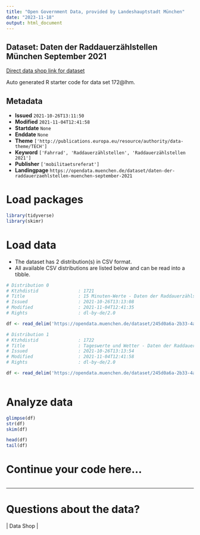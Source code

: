```yaml
---
title: "Open Government Data, provided by Landeshauptstadt München"
date: "2023-11-18"
output: html_document
---
```


## Dataset: Daten der Raddauerzählstellen München September 2021

[Direct data shop link for dataset](https://opendata.muenchen.de/dataset/daten-der-raddauerzaehlstellen-muenchen-september-2021)

Auto generated R starter code for data set 172@lhm.

## Metadata

- **Issued** `2021-10-26T13:11:50`
- **Modified** `2021-11-04T12:41:58`
- **Startdate** `None`
- **Enddate** `None`
- **Theme** `['http://publications.europa.eu/resource/authority/data-theme/TECH']`
- **Keyword** `['Fahrrad', 'Raddauerzählstellen', 'Raddauerzählstellen 2021']`
- **Publisher** `['mobilitaetsreferat']`
- **Landingpage** `https://opendata.muenchen.de/dataset/daten-der-raddauerzaehlstellen-muenchen-september-2021`


# Load packages

```r

library(tidyverse)
library(skimr)

```

# Load data

-   The dataset has 2 distribution(s) in CSV format.
-   All available CSV distributions are listed below and can be read into a tibble.

```r

# Distribution 0
# Ktzhdistid               : 1721
# Title                    : 15 Minuten-Werte - Daten der Raddauerzählstellen München September 2021
# Issued                   : 2021-10-26T13:13:08
# Modified                 : 2021-11-04T12:41:35
# Rights                   : dl-by-de/2.0

df <- read_delim('https://opendata.muenchen.de/dataset/245d0a6a-2b33-4afa-95d4-4043e8d55eb2/resource/4cb7280b-003e-43fb-8fea-3eb4b165f1cf/download/rad_2021_09_15min.csv')

# Distribution 1
# Ktzhdistid               : 1722
# Title                    : Tageswerte und Wetter - Daten der Raddauerzählstellen München September 2021
# Issued                   : 2021-10-26T13:13:54
# Modified                 : 2021-11-04T12:41:58
# Rights                   : dl-by-de/2.0

df <- read_delim('https://opendata.muenchen.de/dataset/245d0a6a-2b33-4afa-95d4-4043e8d55eb2/resource/d5c8ea45-1400-4029-b957-8495d3ce1148/download/rad_2021_09_tage.csv')



```

# Analyze data

```r

glimpse(df)
str(df)
skim(df)

head(df)
tail(df)

```

# Continue your code here...

```r

```

------------------------------------------------------------------------

# Questions about the data?

 | Data Shop | 
